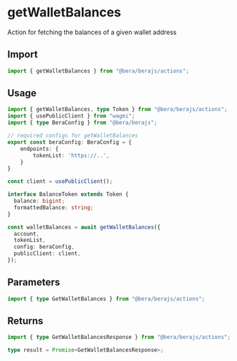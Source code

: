 # getWalletBalances

Action for fetching the balances of a given wallet address

## Import

```ts
import { getWalletBalances } from "@bera/berajs/actions";
```

## Usage

```ts
import { getWalletBalances, type Token } from "@bera/berajs/actions";
import { usePublicClient } from "wagmi";
import { type BeraConfig } from "@bera/berajs";

// required configs for getWalletBalances
export const beraConfig: BeraConfig = {
    endpoints: {
        tokenList: 'https://..',
    }
}

const client = usePublicClient();

interface BalanceToken extends Token {
  balance: bigint;
  formattedBalance: string;
}

const walletBalances = await getWalletBalances({
  account,
  tokenList,
  config: beraConfig,
  publicClient: client,
});
```

## Parameters

```ts
import { type GetWalletBalances } from "@bera/berajs/actions";
```

## Returns

```ts 
import { type GetWalletBalancesResponse } from "@bera/berajs/actions";

type result = Promise<GetWalletBalancesResponse>;
```
